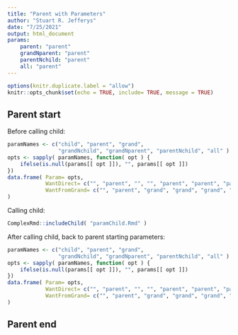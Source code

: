 ```yaml
---
title: "Parent with Parameters"
author: "Stuart R. Jefferys"
date: "7/25/2021"
output: html_document
params:
    parent: "parent"
    grandNparent: "parent"
    parentNchild: "parent"
    all: "parent"
---
```


```r
options(knitr.duplicate.label = "allow")
knitr::opts_chunk$set(echo = TRUE, include= TRUE, message = TRUE)
```

## Parent start

Before calling child:

```r
paramNames <- c("child", "parent", "grand",
                "grandNchild", "grandNparent", "parentNchild", "all" )
opts <- sapply( paramNames, function( opt ) {
    ifelse(is.null(params[[ opt ]]), "", params[[ opt ]])
})
data.frame( Param= opts,
            WantDirect= c("", "parent", "", "", "parent", "parent", "parent" ),
            WantFromGrand= c("", "parent", "grand", "grand", "grand", "parent", "grand" )
)
```

Calling child:

```r
ComplexRmd::includeChild( "paramChild.Rmd" )
```

After calling child, back to parent starting parameters:

```r
paramNames <- c("child", "parent", "grand",
                "grandNchild", "grandNparent", "parentNchild", "all" )
opts <- sapply( paramNames, function( opt ) {
    ifelse(is.null(params[[ opt ]]), "", params[[ opt ]])
})
data.frame( Param= opts,
            WantDirect= c("", "parent", "", "", "parent", "parent", "parent" ),
            WantFromGrand= c("", "parent", "grand", "grand", "grand", "parent", "grand" )
)
```

## Parent end
